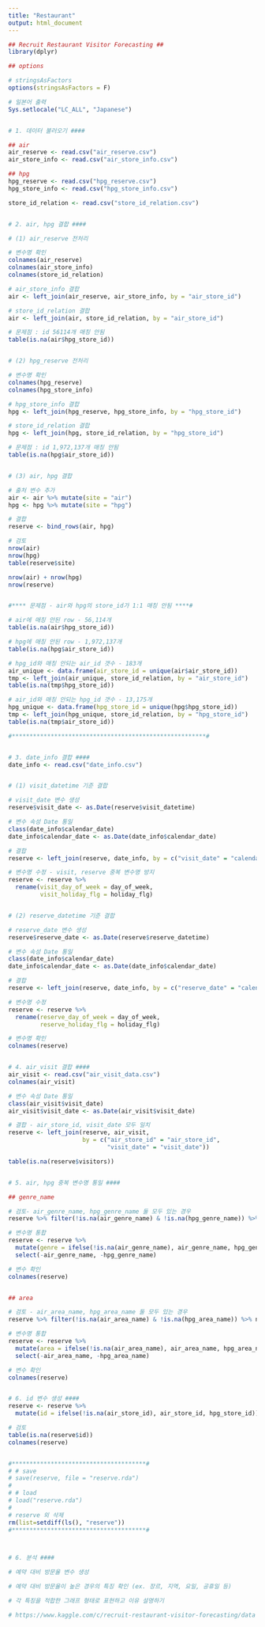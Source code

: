 ```yaml
---
title: "Restaurant"
output: html_document
---
```


```r
## Recruit Restaurant Visitor Forecasting ##
library(dplyr)

## options

# stringsAsFactors
options(stringsAsFactors = F)

# 일본어 출력
Sys.setlocale("LC_ALL", "Japanese")


# 1. 데이터 불러오기 ####

## air
air_reserve <- read.csv("air_reserve.csv")
air_store_info <- read.csv("air_store_info.csv")

## hpg
hpg_reserve <- read.csv("hpg_reserve.csv")
hpg_store_info <- read.csv("hpg_store_info.csv")

store_id_relation <- read.csv("store_id_relation.csv")


# 2. air, hpg 결합 ####

# (1) air_reserve 전처리

# 변수명 확인
colnames(air_reserve)
colnames(air_store_info)
colnames(store_id_relation)

# air_store_info 결합
air <- left_join(air_reserve, air_store_info, by = "air_store_id")

# store_id_relation 결합
air <- left_join(air, store_id_relation, by = "air_store_id")

# 문제점 : id 56114개 매칭 안됨
table(is.na(air$hpg_store_id))


# (2) hpg_reserve 전처리

# 변수명 확인
colnames(hpg_reserve)
colnames(hpg_store_info)

# hpg_store_info 결합
hpg <- left_join(hpg_reserve, hpg_store_info, by = "hpg_store_id")

# store_id_relation 결합
hpg <- left_join(hpg, store_id_relation, by = "hpg_store_id")

# 문제점 : id 1,972,137개 매칭 안됨
table(is.na(hpg$air_store_id))


# (3) air, hpg 결합

# 출처 변수 추가
air <- air %>% mutate(site = "air")
hpg <- hpg %>% mutate(site = "hpg")

# 결합
reserve <- bind_rows(air, hpg)

# 검토
nrow(air) 
nrow(hpg)
table(reserve$site)

nrow(air) + nrow(hpg)
nrow(reserve)


#**** 문제점 - air와 hpg의 store_id가 1:1 매칭 안됨 ****#

# air에 매칭 안된 row - 56,114개
table(is.na(air$hpg_store_id))

# hpg에 매칭 안된 row - 1,972,137개
table(is.na(hpg$air_store_id))

# hpg_id와 매칭 안되는 air_id 갯수 - 183개
air_unique <- data.frame(air_store_id = unique(air$air_store_id))
tmp <- left_join(air_unique, store_id_relation, by = "air_store_id")
table(is.na(tmp$hpg_store_id))

# air_id와 매칭 안되는 hpg_id 갯수 - 13,175개
hpg_unique <- data.frame(hpg_store_id = unique(hpg$hpg_store_id))
tmp <- left_join(hpg_unique, store_id_relation, by = "hpg_store_id")
table(is.na(tmp$air_store_id))

#*******************************************************#


# 3. date_info 결합 ####
date_info <- read.csv("date_info.csv")


# (1) visit_datetime 기준 결합

# visit_date 변수 생성
reserve$visit_date <- as.Date(reserve$visit_datetime)

# 변수 속성 Date 통일
class(date_info$calendar_date)
date_info$calendar_date <- as.Date(date_info$calendar_date)

# 결합
reserve <- left_join(reserve, date_info, by = c("visit_date" = "calendar_date"))

# 변수명 수정 - visit, reserve 중복 변수명 방지
reserve <- reserve %>%  
  rename(visit_day_of_week = day_of_week,
         visit_holiday_flg = holiday_flg)


# (2) reserve_datetime 기준 결합

# reserve_date 변수 생성
reserve$reserve_date <- as.Date(reserve$reserve_datetime)

# 변수 속성 Date 통일
class(date_info$calendar_date)
date_info$calendar_date <- as.Date(date_info$calendar_date)

# 결합
reserve <- left_join(reserve, date_info, by = c("reserve_date" = "calendar_date"))

# 변수명 수정
reserve <- reserve %>%  
  rename(reserve_day_of_week = day_of_week,
         reserve_holiday_flg = holiday_flg)

# 변수명 확인
colnames(reserve)


# 4. air_visit 결합 ####
air_visit <- read.csv("air_visit_data.csv")
colnames(air_visit)

# 변수 속성 Date 통일
class(air_visit$visit_date)
air_visit$visit_date <- as.Date(air_visit$visit_date)

# 결합 - air_store_id, visit_date 모두 일치
reserve <- left_join(reserve, air_visit, 
                     by = c("air_store_id" = "air_store_id",
                            "visit_date" = "visit_date"))

table(is.na(reserve$visitors))


# 5. air, hpg 중복 변수명 통일 ####

## genre_name

# 검토- air_genre_name, hpg_genre_name 둘 모두 있는 경우
reserve %>% filter(!is.na(air_genre_name) & !is.na(hpg_genre_name)) %>% nrow

# 변수명 통합
reserve <- reserve %>% 
  mutate(genre = ifelse(!is.na(air_genre_name), air_genre_name, hpg_genre_name)) %>% 
  select(-air_genre_name, -hpg_genre_name)

# 변수 확인
colnames(reserve)


## area

# 검토 - air_area_name, hpg_area_name 둘 모두 있는 경우
reserve %>% filter(!is.na(air_area_name) & !is.na(hpg_area_name)) %>% nrow

# 변수명 통합
reserve <- reserve %>% 
  mutate(area = ifelse(!is.na(air_area_name), air_area_name, hpg_area_name)) %>% 
  select(-air_area_name, -hpg_area_name)

# 변수 확인
colnames(reserve)


# 6. id 변수 생성 ####
reserve <- reserve %>% 
  mutate(id = ifelse(!is.na(air_store_id), air_store_id, hpg_store_id))

# 검토
table(is.na(reserve$id))
colnames(reserve)


#**************************************#
# # save
# save(reserve, file = "reserve.rda")
# 
# # load
# load("reserve.rda")
#
# reserve 외 삭제
rm(list=setdiff(ls(), "reserve"))
#**************************************#



# 6. 분석 ####

# 예약 대비 방문율 변수 생성

# 예약 대비 방문율이 높은 경우의 특징 확인 (ex. 장르, 지역, 요일, 공휴일 등) 

# 각 특징을 적합한 그래프 형태로 표현하고 이유 설명하기 

# https://www.kaggle.com/c/recruit-restaurant-visitor-forecasting/data 
```


